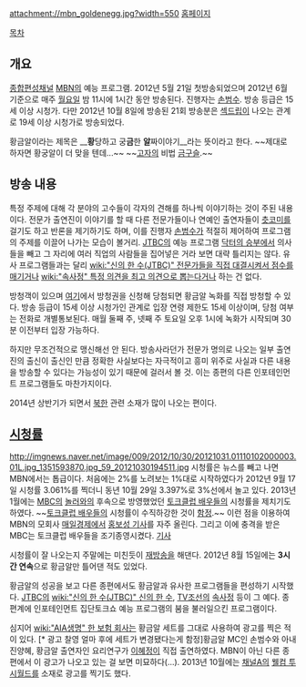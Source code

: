 attachment://mbn_goldenegg.jpg?width=550
[http://mbn.mk.co.kr/pages/vod/programMain.php?progCode=578 홈페이지]

[[목차]]

== 개요 ==
[[종합편성채널]] [[MBN]]의 예능 프로그램. 2012년 5월 21일 첫방송되었으며 2012년 6월 기준으로 매주 [[월요일]] 밤 11시에 1시간 동안 방송된다. 진행자는 [[손범수]]. 방송 등급은 15세 이상 시청가. 다만 2012년 10월 8일에 방송된 21회 방송분은 [[섹드립]]이 나오는 관계로 19세 이상 시청가로 방송되었다.

황금알이라는 제목은 __'''황'''당하고 궁'''금'''한 '''알'''짜이야기__라는 뜻이라고 한다. ~~제대로 하자면 황궁알이 더 맞을 텐데...~~ ~~[[내가 고자라니|고자]]의 비법 [[금구슬]].~~

== 방송 내용 ==
특정 주제에 대해 각 분야의 고수들이 각자의 견해를 하나씩 이야기하는 것이 주된 내용이다. 전문가 출연진이 이야기를 할 때 다른 전문가들이나 연예인 출연자들이 [[츳코미]]를 걸기도 하고 반론을 제기하기도 하며, 이를 진행자 [[손범수]]가 적절히 제어하여 프로그램의 주제를 이끌어 나가는 모습이 볼거리. [[JTBC]]의 예능 프로그램 [[닥터의 승부]]에서 의사들을 빼고 그 자리에 여러 직업의 사람들을 집어넣은 거라 보면 대략 틀리지는 않다. 유사 프로그램들과는 달리 [[wiki:"신의 한 수(JTBC)" 전문가들을 직접 대결시켜서 점수를 매기거나]] [[wiki:"속사정" 특정 의견을 최고 의견으로 뽑는다거나]] 하는 건 없다.

방청객이 있으며 [http://mbn.mk.co.kr/pages/vod/programContents.php?progCode=578&menuCode=2996 여기]에서 방청권을 신청해 당첨되면 황금알 녹화를 직접 방청할 수 있다. 방송 등급이 15세 이상 시청가인 관계로 입장 연령 제한도 15세 이상이며, 당첨 여부는 전화로 개별통보된다. 매월 둘째 주, 넷째 주 토요일 오후 1시에 녹화가 시작되며 30분 이전부터 입장 가능하다.

하지만 무조건적으로 맹신해선 안 된다. 방송사라던가 전문가 명의로 나오는 일부 출연진의 출신이 출신인 만큼 정확한 사실보다는 자극적이고 흥미 위주로 사실과 다른 내용을 방송할 수 있다는 가능성이 있기 때문에 걸러서 볼 것. 이는 종편의 다른 인포테인먼트 프로그램들도 마찬가지이다.

2014년 상반기가 되면서 [[북한]] 관련 소재가 많이 나오는 편이다.
== [[시청률]] ==
http://imgnews.naver.net/image/009/2012/10/30/20121031.01110102000003.01L.jpg_1351593870.jpg_59_20121030194511.jpg
시청률은 뉴스를 빼고 나면 MBN에서는 톱급이다. 처음에는 2%를 노려보는 1%대로 시작하였다가 2012년 9월 17일 시청률 3.061%를 찍더니 동년 10월 29일 3.397%로 3%선에서 놀고 있다. 2013년 1월에는 [[문화방송|MBC]]의 [[놀러와]]의 후속으로 방영했었던 [[토크클럽 배우들]]의 시청률을 제치기도 하였다. ~~[[토크클럽 배우들]]의 시청률이 수직하강한 것이 [[함정#s-1|함정]].~~ 이런 점을 이용하여 MBN의 모회사 [[매일경제]]에서 [http://news.naver.com/main/read.nhn?mode=LSD&mid=sec&sid1=106&oid=009&aid=0002879570 홍보성 기사]를 자주 올린다. 그리고 이에 충격을 받은 MBC는 토크클럽 배우들을 조기종영시켰다. [http://news.naver.com/main/read.nhn?mode=LSD&mid=sec&sid1=106&oid=021&aid=0002145725 기사]

시청률이 잘 나오는지 주말에는 미친듯이 [[재방송#s-1|재방송]]을 해댄다. 2012년 8월 15일에는 '''3시간 연속'''으로 황금알만 틀어댄 적도 있었다.

황금알의 성공을 보고 다른 종편에서도 황금알과 유사한 프로그램들을 편성하기 시작했다. [[JTBC]]의 [[wiki:"신의 한 수(JTBC)" 신의 한 수]], [[TV조선]]의 [[속사정]] 등이 그 예다. 종편계에 인포테인먼트 집단토크쇼 예능 프로그램의 붐을 불러일으킨 프로그램이다.

심지어 [[wiki:"AIA생명" 한 보험 회사]]는 황금알 세트를 그대로 사용하여 광고를 찍은 적이 있다. [* 광고 찰영 얼마 후에 세트가 변경됐다는게 함정]황금알 MC인 손범수와 아내 진양혜, 황금알 출연자인 요리연구가 [[이혜정]]이 직접 출연하였다. MBN이 아닌 다른 종편에서 이 광고가 나오고 있는 걸 보면 미묘하다(…). 2013년 10월에는 [[채널A]]의 [[웰컴 투 시월드]]를 소재로 광고를 찍기도 했다.
